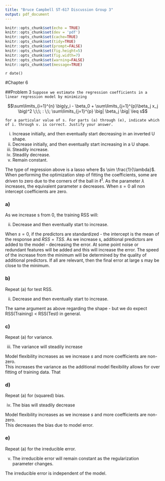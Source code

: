 ```yaml
---
title: "Bruce Campbell ST-617 Discussion Group 3"
output: pdf_document
---
```


```r
knitr::opts_chunk$set(echo = TRUE)
knitr::opts_chunk$set(dev = 'pdf')
knitr::opts_chunk$set(cache=TRUE)
knitr::opts_chunk$set(tidy=TRUE)
knitr::opts_chunk$set(prompt=FALSE)
knitr::opts_chunk$set(fig.height=5)
knitr::opts_chunk$set(fig.width=7)
knitr::opts_chunk$set(warning=FALSE)
knitr::opts_chunk$set(message=TRUE)
```

`r date()`

#Chapter 6

##Problem 3
```Suppose we estimate the regression coefficients in a linear regression
model by minimizing```

$$\sum\limits_{i=1}^{n} \big(y_i - \beta_0 + \sum\limits_{j=1}^{p}\beta_j x_j  \big)^2 \;\;\;  : \;\; \sum\limits_{j=1}^{p}  \big| \beta_j \big| \leq s$$

```for a particular value of s. For parts (a) through (e), indicate which
of i. through v. is correct. Justify your answer.```

i. Increase initially, and then eventually start decreasing in an
inverted U shape.
ii. Decrease initially, and then eventually start increasing in a
U shape.
iii. Steadily increase.
iv. Steadily decrease.
v. Remain constant.


The type of regression above is a lasso where $s \sim \frac{1}{\lambda}$.  When performing the optimization step of fitting the coefficients, some are driven to zero due to the corners of the ball in $\ell^1$.  As the parameter $\lambda$ increases, the equivalent parameter $s$ decreases.  When $s=0$ all non intercept coefficients are zero. 


### a) 
As we increase s from 0, the training RSS will:

ii) Decrease and then eventually start to increase. 

When $s=0$, if the predictors are standardized - the intercept is the mean of the response and $RSS=TSS$. 
As we increase s, additional predictors are added to the model - decreasing the error. At some point noise or redundant features will be added and this will increase the error.  The speed of the increase from the minimum will be determined by the quality of additional predictors.  If all are relevant, then the final error at large s may be close to the minimum. 


### b) 
Repeat (a) for test RSS.

ii) Decrease and then eventually start to increase. 

The same argument as above regarding the shape - but we do expect RSS(Training) < RSS(Test) in general.

### c) 
Repeat (a) for variance.

iii) The variance will steadily increase

Model flexibility increases as we increase $s$ and more coefficients are non-zero.  
This increases the variance as the additional model flexibility allows for over fitting of training data. 
That 


### d) 
Repeat (a) for (squared) bias.

iv) The bias will steadily decrease

Model flexibility increases as we increase $s$ and more coefficients are non-zero.  
This decreases the bias due to model error. 


### e) 
Repeat (a) for the irreducible error.

v) The irreducible error will remain constant as the regularization parameter changes.  

The irreducible error is independent of the model. 